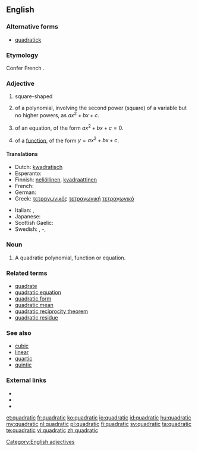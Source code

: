 ==English==

===Alternative forms===
* [[quadratick]] {{qualifier|obsolete}}

===Etymology===
Confer French {{term|lang=fr|quadratique}}.

===Adjective===
{{en-adj|-}}

# square-shaped
# {{context|mathematics}} of a polynomial, involving the second power (square) of a variable but no higher powers, as <math>ax^2 + bx + c</math>.
# {{mathematics}} of an equation, of the form <math> ax^2 + bx + c = 0</math>.
# {{mathematics}} of a [[function]], of the form <math> y = ax^2 + bx + c </math>.
<!-- Disputed. # the shape of a [[square]]-->

====Translations====
{{trans-top|of a class of polynomial of the form <math> y = a.x^2 + b.x + c </math>}}
* Dutch: [[kwadratisch]]
* Esperanto: {{t-|eo|kvadrata}}
* Finnish: [[neliöllinen]], [[kvadraattinen]]
* French: {{t+|fr|quadratique|m|f}}
* German: {{t+|de|quadratisch}}
* Greek: [[τετραγωνικός]] {{m}} [[τετραγωνική]] {{f}} [[τετραγωνικό]] {{n}}
{{trans-mid}}
* Italian: {{t-|it|quadratico|m}}, {{t-|it|quadratica|f}}
* Japanese: {{t-|ja|二次|tr=niji|sc=Jpan}}
* Scottish Gaelic: {{t-|gd|ceàrnach}}
* Swedish: {{t+|sv|kvadratisk}}, {{t-|sv|andragrads}}-, {{t+|sv|andragradspolynom}}
{{trans-bottom}}

===Noun===
{{en-noun}}

# {{mathematics}} A quadratic polynomial, function or equation.

===Related terms===
* [[quadrate]]
* [[quadratic equation]]
* [[quadratic form]]
* [[quadratic mean]]
* [[quadratic reciprocity theorem]]
* [[quadratic residue]]

===See also===
* [[cubic]]
* [[linear]]
* [[quartic]]
* [[quintic]]

===External links===
* {{R:Webster 1913}}
* {{R:Century 1911}}
* {{R:OneLook}}

[[Category:English adjectives]]

[[et:quadratic]]
[[fr:quadratic]]
[[ko:quadratic]]
[[io:quadratic]]
[[id:quadratic]]
[[hu:quadratic]]
[[my:quadratic]]
[[nl:quadratic]]
[[pl:quadratic]]
[[fi:quadratic]]
[[sv:quadratic]]
[[ta:quadratic]]
[[te:quadratic]]
[[vi:quadratic]]
[[zh:quadratic]]